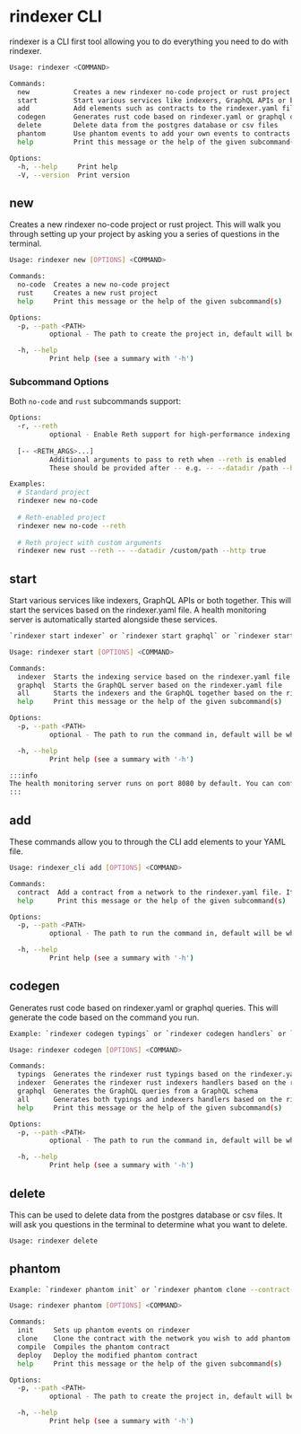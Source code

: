# rindexer CLI

rindexer is a CLI first tool allowing you to do everything you need to do with rindexer.

```bash
Usage: rindexer <COMMAND>

Commands:
  new           Creates a new rindexer no-code project or rust project
  start         Start various services like indexers, GraphQL APIs or both together
  add           Add elements such as contracts to the rindexer.yaml file
  codegen       Generates rust code based on rindexer.yaml or graphql queries
  delete        Delete data from the postgres database or csv files
  phantom       Use phantom events to add your own events to contracts
  help          Print this message or the help of the given subcommand(s)

Options:
  -h, --help     Print help
  -V, --version  Print version
```

## new 

Creates a new rindexer no-code project or rust project. This will walk you through setting up your project by asking
you a series of questions in the terminal.

```bash
Usage: rindexer new [OPTIONS] <COMMAND>

Commands:
  no-code  Creates a new no-code project
  rust     Creates a new rust project
  help     Print this message or the help of the given subcommand(s)

Options:
  -p, --path <PATH>
          optional - The path to create the project in, default will be where the command is run

  -h, --help
          Print help (see a summary with '-h')
```

### Subcommand Options

Both `no-code` and `rust` subcommands support:

```bash
Options:
  -r, --reth
          optional - Enable Reth support for high-performance indexing
          
  [-- <RETH_ARGS>...]
          Additional arguments to pass to reth when --reth is enabled
          These should be provided after -- e.g. -- --datadir /path --http true

Examples:
  # Standard project
  rindexer new no-code
  
  # Reth-enabled project
  rindexer new no-code --reth
  
  # Reth project with custom arguments
  rindexer new rust --reth -- --datadir /custom/path --http true
```

## start

Start various services like indexers, GraphQL APIs or both together. This will start the services based on the rindexer.yaml file. A health monitoring server is automatically started alongside these services.

```bash
`rindexer start indexer` or `rindexer start graphql` or `rindexer start all`

Usage: rindexer start [OPTIONS] <COMMAND>

Commands:
  indexer  Starts the indexing service based on the rindexer.yaml file
  graphql  Starts the GraphQL server based on the rindexer.yaml file
  all      Starts the indexers and the GraphQL together based on the rindexer.yaml file
  help     Print this message or the help of the given subcommand(s)

Options:
  -p, --path <PATH>
          optional - The path to run the command in, default will be where the command is run

  -h, --help
          Print help (see a summary with '-h')

:::info
The health monitoring server runs on port 8080 by default. You can configure it in your `rindexer.yaml` file using the `health_override_port` setting. See the [Running](/docs/start-building/running#health-monitoring) documentation for more details.
:::
```

## add

These commands allow you to through the CLI add elements to your YAML file.

```bash
Usage: rindexer_cli add [OPTIONS] <COMMAND>

Commands:
  contract  Add a contract from a network to the rindexer.yaml file. It will download the ABI and add it to the abis folder and map it in the yaml file.
  help      Print this message or the help of the given subcommand(s)

Options:
  -p, --path <PATH>
          optional - The path to run the command in, default will be where the command is run

  -h, --help
          Print help (see a summary with '-h')
```

## codegen

Generates rust code based on rindexer.yaml or graphql queries. This will generate the code based on the command you run.

```bash
Example: `rindexer codegen typings` or `rindexer codegen handlers` or `rindexer codegen graphql --endpoint=graphql_api` or `rindexer codegen rust-all`

Usage: rindexer codegen [OPTIONS] <COMMAND>

Commands:
  typings  Generates the rindexer rust typings based on the rindexer.yaml file
  indexer  Generates the rindexer rust indexers handlers based on the rindexer.yaml file
  graphql  Generates the GraphQL queries from a GraphQL schema
  all      Generates both typings and indexers handlers based on the rindexer.yaml file
  help     Print this message or the help of the given subcommand(s)

Options:
  -p, --path <PATH>
          optional - The path to run the command in, default will be where the command is run

  -h, --help
          Print help (see a summary with '-h')
```

## delete

This can be used to delete data from the postgres database or csv files.
It will ask you questions in the terminal to determine what you want to delete.

```bash
Usage: rindexer delete
```

## phantom

```bash
Example: `rindexer phantom init` or `rindexer phantom clone --contract-name <CONTRACT_NAME> --network <NETWORK>` or `rindexer phantom compile --contract-name <CONTRACT_NAME> --network <NETWORK>` or `rindexer phantom deploy --contract-name <CONTRACT_NAME> --network <NETWORK>`

Usage: rindexer phantom [OPTIONS] <COMMAND>

Commands:
  init     Sets up phantom events on rindexer
  clone    Clone the contract with the network you wish to add phantom events to
  compile  Compiles the phantom contract
  deploy   Deploy the modified phantom contract
  help     Print this message or the help of the given subcommand(s)

Options:
  -p, --path <PATH>
          optional - The path to create the project in, default will be where the command is run

  -h, --help
          Print help (see a summary with '-h')
```

